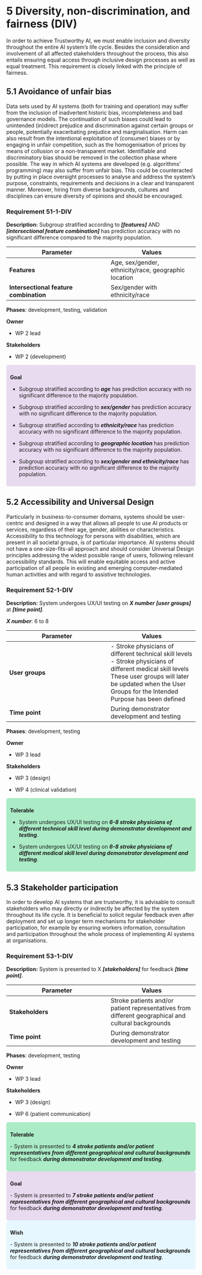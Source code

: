 # 5 Diversity, non-discrimination, and fairness (DIV)

In order to achieve Trustworthy AI, we must enable inclusion and diversity throughout the entire AI system’s life cycle. Besides the consideration and involvement of all affected stakeholders throughout the process, this also entails ensuring equal access through inclusive design processes as well as equal treatment. This requirement is closely linked with the principle of fairness.

## 5.1 Avoidance of unfair bias

Data sets used by AI systems (both for training and operation) may suffer from the inclusion of inadvertent historic bias, incompleteness and bad governance models. The continuation of such biases could lead to unintended (in)direct prejudice and discrimination against certain groups or people, potentially exacerbating prejudice and marginalisation. Harm can also result from the intentional exploitation of (consumer) biases or by engaging in unfair competition, such as the homogenisation of prices by means of collusion or a non-transparent market. Identifiable and discriminatory bias should be removed in the collection phase where possible. The way in which AI systems are developed (e.g. algorithms’ programming) may also suffer from unfair bias. This could be counteracted by putting in place oversight processes to analyse and address the system’s purpose, constraints, requirements and decisions in a clear and transparent manner. Moreover, hiring from diverse backgrounds, cultures and disciplines can ensure diversity of opinions and should be encouraged.

### Requirement 51-1-DIV {#51-1-div}

**Description:** Subgroup stratified according to ***\[features\]*** AND ***\[intersectional feature combination\]*** has prediction accuracy with no significant difference compared to the majority population.

| **Parameter**                                  | **Values**                              |
|------------------------------------------------|-----------------------------------------|
| **Features**                                   | Age, sex/gender, ethnicity/race, geographic location|
| **Intersectional feature combination**         | Sex/gender with ethnicity/race|


**Phases**: development, testing, validation

**Owner**

- WP 2 lead

**Stakeholders**

- WP 2 (development)

<div style="background-color: #e8daef; padding:10px; border-radius:5px;">

**Goal**

- Subgroup stratified according to ***age*** has prediction accuracy with no significant difference to the majority population.

- Subgroup stratified according to ***sex/gender*** has prediction accuracy with no significant difference to the majority population.

- Subgroup stratified according to ***ethnicity/race*** has prediction accuracy with no significant difference to the majority population.

- Subgroup stratified according to ***geographic location*** has prediction accuracy with no significant difference to the majority population.

- Subgroup stratified according to ***sex/gender and ethnicity/race*** has prediction accuracy with no significant difference to the majority population.

</div>

## 5.2 Accessibility and Universal Design

Particularly in business-to-consumer domains, systems should be user-centric and designed in a way that allows all people to use AI products or services, regardless of their age, gender, abilities or characteristics. Accessibility to this technology for persons with disabilities, which are present in all societal groups, is of particular importance. AI systems should not have a one-size-fits-all approach and should consider Universal Design principles addressing the widest possible range of users, following relevant accessibility standards. This will enable equitable access and active participation of all people in existing and emerging computer-mediated human activities and with regard to assistive technologies.

### Requirement 52-1-DIV {#52-1-div}

**Description:** System undergoes UX/UI testing on ***X number*** ***\[user groups\]*** at ***\[time point\]***.

***X number***: 6 to 8

| **Parameter**                                  | **Values**                              |
|------------------------------------------------|-----------------------------------------|
| **User groups**                                | - Stroke physicians of different technical skill levels<br>- Stroke physicians of different medical skill levels<br> These user groups will later be updated when the User Groups for the Intended Purpose has been defined|
| **Time point**                                 | During demonstrator development and testing|


**Phases**: development, testing

**Owner**

- WP 3 lead

**Stakeholders**

- WP 3 (design)

- WP 4 (clinical validation)

<div style="background-color:#abebc6; padding:10px; border-radius:5px;">

**Tolerable**

- System undergoes UX/UI testing on ***6-8 stroke physicians of different technical skill level during demonstrator development and testing***.

- System undergoes UX/UI testing on ***6-8 stroke physicians of different medical skill level during demonstrator development and testing***.

</div>

## 5.3 Stakeholder participation

In order to develop AI systems that are trustworthy, it is advisable to consult stakeholders who may directly or indirectly be affected by the system throughout its life cycle. It is beneficial to solicit regular feedback even after deployment and set up longer term mechanisms for stakeholder participation, for example by ensuring workers information, consultation and participation throughout the whole process of implementing AI systems at organisations.

### Requirement 53-1-DIV {#53-1-div}

**Description:** System is presented to X ***\[stakeholders\]*** for feedback ***\[time point\]***.

| **Parameter**                                  | **Values**                              |
|------------------------------------------------|-----------------------------------------|
| **Stakeholders**                               | Stroke patients and/or patient representatives from different geographical and cultural backgrounds|
| **Time point**                                 | During demonstrator development and testing|


**Phases**: development, testing

**Owner**

- WP 3 lead

**Stakeholders**

- WP 3 (design)

- WP 6 (patient communication)

<div style="background-color:#abebc6; padding:10px; border-radius:5px;">

**Tolerable**

\- System is presented to ***4 stroke patients and/or patient representatives from different geographical and cultural backgrounds*** for feedback ***during demonstrator development and testing***.

</div>

<div style="background-color: #e8daef; padding:10px; border-radius:5px;">

**Goal**

\- System is presented to ***7 stroke patients and/or patient representatives from different geographical and cultural backgrounds*** for feedback ***during demonstrator development and testing***.

</div>

<div style="background-color:#e6f7ff; padding:10px; border-radius:5px;">

**Wish**

\- System is presented to ***10 stroke patients and/or patient representatives from different geographical and cultural backgrounds*** for feedback ***during demonstrator development and testing***.

</div>
